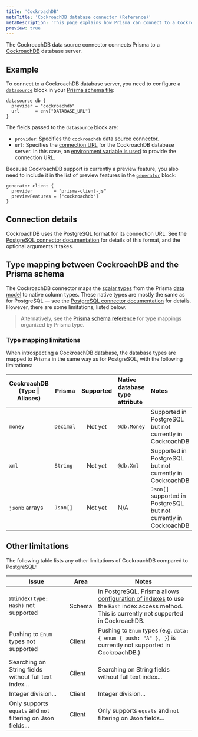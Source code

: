 ```yaml
---
title: 'CockroachDB'
metaTitle: 'CockroachDB database connector (Reference)'
metaDescription: 'This page explains how Prisma can connect to a CockroachDB database using the CockroachDB database connector.'
preview: true
---
```


<TopBlock>

The CockroachDB data source connector connects Prisma to a [CockroachDB](https://www.cockroachlabs.com/) database server.

</TopBlock>

## Example

To connect to a CockroachDB database server, you need to configure a [`datasource`](/concepts/components/prisma-schema/data-sources) block in your [Prisma schema file](/concepts/components/prisma-schema):

```prisma file=schema.prisma
datasource db {
  provider = "cockroachdb"
  url      = env("DATABASE_URL")
}
```

The fields passed to the `datasource` block are:

- `provider`: Specifies the `cockroachdb` data source connector.
- `url`: Specifies the [connection URL](#connection-details) for the CockroachDB database server. In this case, an [environment variable is used](/concepts/components/prisma-schema#accessing-environment-variables-from-the-schema) to provide the connection URL.

Because CockroachDB support is currently a preview feature, you also need to include it in the list of preview features in the [`generator`]() block:

```prisma file=schema.prisma
generator client {
  provider        = "prisma-client-js"
  previewFeatures = ["cockroachdb"]
}
```

## Connection details

CockroachDB uses the PostgreSQL format for its connection URL. See the [PostgreSQL connector documentation](/concepts/database-connectors/postgresql#connection-details) for details of this format, and the optional arguments it takes.

## Type mapping between CockroachDB and the Prisma schema

The CockroachDB connector maps the [scalar types](/concepts/components/prisma-schema/data-model#scalar-fields) from the Prisma [data model](/concepts/components/prisma-schema/data-model) to native column types. These native types are mostly the same as for PostgreSQL — see the [PostgreSQL connector documentation](/concepts/database-connectors/postgresql#type-mapping-between-postgresql-to-prisma-schema) for details. However, there are some limitations, listed below.

> Alternatively, see the [Prisma schema
> reference](/reference/api-reference/prisma-schema-reference#model-field-scalar-types)
> for type mappings organized by Prisma type.

### Type mapping limitations

When introspecting a CockroachDB database, the database types are mapped to Prisma in the same way as for PostgreSQL, with the following limitations:

| CockroachDB (Type \| Aliases) | Prisma    | Supported | Native database type attribute | Notes                                                             |
| ----------------------------- | --------- | :-------: | :----------------------------- | :---------------------------------------------------------------- |
| `money`                       | `Decimal` |  Not yet  | `@db.Money`                    | Supported in PostgreSQL but not currently in CockroachDB          |
| `xml`                         | `String`  |  Not yet  | `@db.Xml`                      | Supported in PostgreSQL but not currently in CockroachDB          |
| `jsonb` arrays                | `Json[]`  |  Not yet  | N/A                            | `Json[]` supported in PostgreSQL but not currently in CockroachDB |

## Other limitations

The following table lists any other limitations of CockroachDB compared to PostgreSQL:

| Issue                                                        | Area   | Notes                                                                                                                                                                                                                                                  |
| ------------------------------------------------------------ | ------ | ------------------------------------------------------------------------------------------------------------------------------------------------------------------------------------------------------------------------------------------------------ |
| `@@index(type: Hash)` not supported                          | Schema | In PostgreSQL, Prisma allows [configuration of indexes](/concepts/components/prisma-schema/indexes#configuring-the-access-type-of-indexes-with-type-postgresql) to use the `Hash` index access method. This is currently not supported in CockroachDB. |
| Pushing to `Enum` types not supported                        | Client | Pushing to `Enum` types (e.g. `data: { enum { push: "A" }, }`) is currently not supported in CockroachDB.)                                                                                                                                             |
| Searching on String fields without full text index...        | Client | Searching on String fields without full text index...                                                                                                                                                                                                  |
| Integer division...                                          | Client | Integer division...                                                                                                                                                                                                                                    |
| Only supports `equals` and `not` filtering on Json fields... | Client | Only supports `equals` and `not` filtering on Json fields...                                                                                                                                                                                           |
